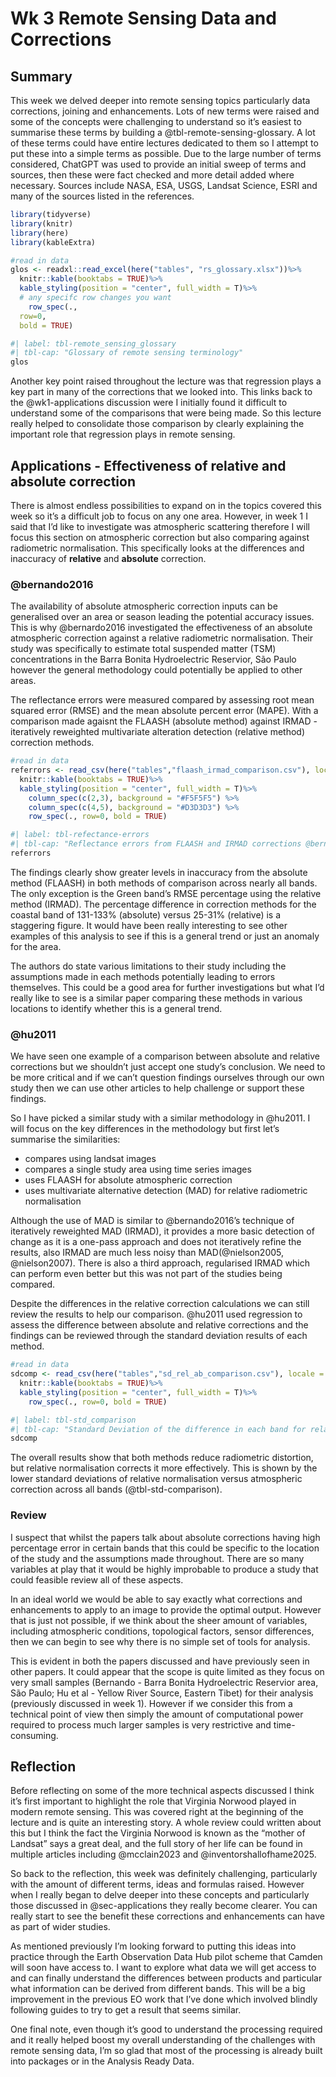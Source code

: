 # Wk 3 Remote Sensing Data and Corrections

## Summary {#sec-summary}

This week we delved deeper into remote sensing topics particularly data corrections, joining and enhancements. Lots of new terms were raised and some of the concepts were challenging to understand so it's easiest to summarise these terms by building a @tbl-remote-sensing-glossary. A lot of these terms could have entire lectures dedicated to them so I attempt to put these into a simple terms as possible. Due to the large number of terms considered, ChatGPT was used to provide an initial sweep of terms and sources, then these were fact checked and more detail added where necessary. Sources include NASA, ESA, USGS, Landsat Science, ESRI and many of the sources listed in the references.

```r
library(tidyverse)
library(knitr)
library(here)
library(kableExtra)

#read in data
glos <- readxl::read_excel(here("tables", "rs_glossary.xlsx"))%>% 
  knitr::kable(booktabs = TRUE)%>% 
  kable_styling(position = "center", full_width = T)%>%
  # any specifc row changes you want
    row_spec(.,
  row=0,
  bold = TRUE)
```

```r
#| label: tbl-remote_sensing_glossary
#| tbl-cap: "Glossary of remote sensing terminology"
glos
```

Another key point raised throughout the lecture was that regression plays a key part in many of the corrections that we looked into. This links back to the @wk1-applications discussion were I initially found it difficult to understand some of the comparisons that were being made. So this lecture really helped to consolidate those comparison by clearly explaining the important role that regression plays in remote sensing.

## Applications - Effectiveness of relative and absolute correction {#sec-applications}

There is almost endless possibilities to expand on in the topics covered this week so it's a difficult job to focus on any one area. However, in week 1 I said that I'd like to investigate was atmospheric scattering therefore I will focus this section on atmospheric correction but also comparing against radiometric normalisation. This specifically looks at the differences and inaccuracy of **relative** and **absolute** correction.

### @bernando2016 {#sec-bernando}

The availability of absolute atmospheric correction inputs can be generalised over an area or season leading the potential accuracy issues. This is why @bernardo2016 investigated the effectiveness of an absolute atmospheric correction against a relative radiometric normalisation. Their study was specifically to estimate total suspended matter (TSM) concentrations in the Barra Bonita Hydroelectric Reservior, São Paulo however the general methodology could potentially be applied to other areas.

The reflectance errors were measured compared by assessing root mean squared error (RMSE) and the mean absolute percent error (MAPE). With a comparison made agaisnt the FLAASH (absolute method) against IRMAD - iteratively reweighted multivariate alteration detection (relative method) correction methods.

```r
#read in data
referrors <- read_csv(here("tables","flaash_irmad_comparison.csv"), locale = locale(encoding = "UTF-8"))%>% 
  knitr::kable(booktabs = TRUE)%>% 
  kable_styling(position = "center", full_width = T)%>%
    column_spec(c(2,3), background = "#F5F5F5") %>%
    column_spec(c(4,5), background = "#D3D3D3") %>%
    row_spec(., row=0, bold = TRUE)
```

```r
#| label: tbl-refectance-errors
#| tbl-cap: "Reflectance errors from FLAASH and IRMAD corrections @bernando2016"
referrors
```

The findings clearly show greater levels in inaccuracy from the absolute method (FLAASH) in both methods of comparison across nearly all bands. The only exception is the Green band's RMSE percentage using the relative method (IRMAD). The percentage difference in correction methods for the coastal band of 131-133% (absolute) versus 25-31% (relative) is a staggering figure. It would have been really interesting to see other examples of this analysis to see if this is a general trend or just an anomaly for the area.

The authors do state various limitations to their study including the assumptions made in each methods potentially leading to errors themselves. This could be a good area for further investigations but what I'd really like to see is a similar paper comparing these methods in various locations to identify whether this is a general trend.

### @hu2011 {#sec-hu}

We have seen one example of a comparison between absolute and relative corrections but we shouldn't just accept one study's conclusion. We need to be more critical and if we can't question findings ourselves through our own study then we can use other articles to help challenge or support these findings.

So I have picked a similar study with a similar methodology in @hu2011. I will focus on the key differences in the methodology but first let's summarise the similarities:

-   compares using landsat images
-   compares a single study area using time series images
-   uses FLAASH for absolute atmospheric correction
-   uses multivariate alternative detection (MAD) for relative radiometric normalisation

Although the use of MAD is similar to @bernando2016's technique of iteratively reweighted MAD (IRMAD), it provides a more basic detection of change as it is a one-pass approach and does not iteratively refine the results, also IRMAD are much less noisy than MAD(@nielson2005, @nielson2007). There is also a third approach, regularised IRMAD which can perform even better but this was not part of the studies being compared.

Despite the differences in the relative correction calculations we can still review the results to help our comparison. @hu2011 used regression to assess the difference between absolute and relative corrections and the findings can be reviewed through the standard deviation results of each method.

```r
#read in data
sdcomp <- read_csv(here("tables","sd_rel_ab_comparison.csv"), locale = locale(encoding = "UTF-8"))%>% 
  knitr::kable(booktabs = TRUE)%>% 
  kable_styling(position = "center", full_width = T)%>%
    row_spec(., row=0, bold = TRUE)
```

```r
#| label: tbl-std_comparison
#| tbl-cap: "Standard Deviation of the difference in each band for relative normalisation against atmospheric correction"
sdcomp
```

The overall results show that both methods reduce radiometric distortion, but relative normalisation corrects it more effectively. This is shown by the lower standard deviations of relative normalisation versus atmospheric correction across all bands (@tbl-std-comparison).

### Review {#sec-review}

I suspect that whilst the papers talk about absolute corrections having high percentage error in certain bands that this could be specific to the location of the study and the assumptions made throughout. There are so many variables at play that it would be highly improbable to produce a study that could feasible review all of these aspects.

In an ideal world we would be able to say exactly what corrections and enhancements to apply to an image to provide the optimal output. However that is just not possible, if we think about the sheer amount of variables, including atmospheric conditions, topological factors, sensor differences, then we can begin to see why there is no simple set of tools for analysis.

This is evident in both the papers discussed and have previously seen in other papers. It could appear that the scope is quite limited as they focus on very small samples (Bernando - Barra Bonita Hydroelectric Reservior area, São Paulo; Hu et al - Yellow River Source, Eastern Tibet) for their analysis (previously discussed in week 1). However if we consider this from a technical point of view then simply the amount of computational power required to process much larger samples is very restrictive and time-consuming.

## Reflection {#sec-refection}

Before reflecting on some of the more technical aspects discussed I think it's first important to highlight the role that Virginia Norwood played in modern remote sensing. This was covered right at the beginning of the lecture and is quite an interesting story. A whole review could written about this but I think the fact the Virginia Norwood is known as the "mother of Landsat" says a great deal, and the full story of her life can be found in multiple articles including @mcclain2023 and @inventorshallofhame2025.

So back to the reflection, this week was definitely challenging, particularly with the amount of different terms, ideas and formulas raised. However when I really began to delve deeper into these concepts and particularly those discussed in @sec-applications they really become clearer. You can really start to see the benefit these corrections and enhancements can have as part of wider studies.

As mentioned previously I'm looking forward to putting this ideas into practice through the Earth Observation Data Hub pilot scheme that Camden will soon have access to. I want to explore what data we will get access to and can finally understand the differences between products and particular what information can be derived from different bands. This will be a big improvement in the previous EO work that I've done which involved blindly following guides to try to get a result that seems similar.

One final note, even though it's good to understand the processing required and it really helped boost my overall understanding of the challenges with remote sensing data, I'm so glad that most of the processing is already built into packages or in the Analysis Ready Data.
